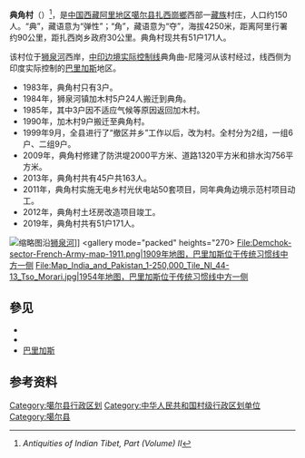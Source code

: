 {{中国乡级行政区
|行政区全称           = 典角村
|景观照片文件名       = 
|景观照片大小         = 
|景观照片描述         = 
|汉语拼音             = 
|其他语言             = 藏语<!-- 用少数民族语言表达的地名，选填，多种语言可使用<br>分行 -->
|其他语言名称         = ཌེམ་ཆོག་ 
|旧称                 = Demchok
|地名出处             = 
|位置图文件名         = 
|位置图描述           = 
|自定义图片           = 
<!--以下内容将显示在“概览”栏-->
|上级行政区           = [[噶尔县|噶尔县]][[扎西岗乡_(噶尔县)|扎西岗乡]]
|行政区类别           = 村
|行政区划代码         =  542523203203
|行政区划             = <!-- 村级区划单位数 -->
|村委会               = <!-- 行政村数 -->
|居委会               = <!-- 社区数 -->
|建置时间             = 
|领导职位             = <!-- 填写“乡长”“街道办主任”等。“镇长”为默认值，删除该参数即可得，注意不要赋空值 -->
|领导名称             = <!-- 行政长官姓名 -->
|领导职位2            = <!-- “党委书记”或其他官员的职位名 -->
|领导名称2            = <!-- 行政长官姓名 -->
|政府驻地             = 
|毗邻行政区           = 
<!--以下内容将显示在“地理、人口、经济”栏-->
|地理坐标             = {{coord|32|41|40|N|79|27|45|E|region:CN|display=inline,title}}
|总面积               = <!-- 需手动填写单位 -->
|总人口               = 
|总人口年份           = <!-- 年份不需填写单位，下同 -->
|户籍人口             = 
|户籍人口年份         = 
|常住人口             = 171<ref name="2019-changes">{{cite web |url=http://xz.people.com.cn/n2/2019/0711/c138901-33132423.html |title=典角村"五代房":见证阿里"边境第一村"变迁 |language=zh |publisher=中国西藏新闻网 |date=11 July 2019 |access-date=19 July 2020 |archive-date=2020-07-19 |archive-url=https://web.archive.org/web/20200719090759/http://xz.people.com.cn/n2/2019/0711/c138901-33132423.html |dead-url=no }}</ref>
|常住人口年份         = 2019
|人口密度             = <!-- 需手动填写单位 -->
|GDP                  = 
|GDP年份              = 
|通用语言             = 藏语
|邮政编码             = 
|电话区号             = <!-- 仅填写后三位即可 -->
|官方网站             = 
|网站名称             = 
<!-- Elevation----------------------->
|elevation_footnotes = 
|elevation_m = 4240
|elevation_ft =13920
}}
'''典角村'''（{{bo|z=ཌེམ་ཆོག|w=Demchog|t=Dêmqog}}）<ref>''Antiquities of Indian Tibet, Part (Volume) II''</ref>，是[[中国|中国]][[西藏|西藏]][[阿里地区|阿里地区]][[噶尔县|噶尔县]][[扎西岗乡_(噶尔县)|扎西崗鄉]]西部一[[藏族|藏族]]村庄，人口约150人。“典”，藏语意为“弹性”；“角”，藏语意为“夺”，海拔4250米，距离阿里行署约90公里，距扎西岗乡政府30公里。典角村现共有51户171人。

该村位于[[狮泉河|狮泉河]]西岸，[[中印边境实际控制线|中印边境实际控制线]]典角曲-尼隆河从该村经过，线西侧为印度实际控制的[[巴里加斯|巴里加斯]]地区。

*1983年，典角村只有3户。
*1984年，狮泉河镇加木村5户24人搬迁到典角。
*1985年，其中3户因不适应气候等原因返回加木村。
*1990年，加木村9户搬迁至典角村。
*1999年9月，全县进行了“撤区并乡”工作以后，改为村。全村分为2组，一组6户、二组9户。
*2009年，典角村修建了防洪堤2000平方米、道路1320平方米和排水沟756平方米。
*2013年，典角村共有45户共163人。
*2011年，典角村实施无电乡村光伏电站50套项目，同年典角边境示范村项目动工。
*2012年，典角村土坯房改造项目竣工。
*2019年，典角村共有51户171人。

[[File:Demchok-sector-map.jpg|缩略图]]沿[[狮泉河|狮泉河]]]]
<gallery  mode="packed" heights="270>
File:Demchok-sector-French-Army-map-1911.png|1909年地图，巴里加斯位于传统习惯线中方一侧
File:Map_India_and_Pakistan_1-250,000_Tile_NI_44-13_Tso_Morari.jpg|1954年地图，巴里加斯位于传统习惯线中方一侧
</gallery>

{{边防哨所在中印边境西段}}

== 參见 ==
* {{tsl|en|Dumchele|都木契列}}
* {{tsl|en|Demchok,_Ladakh|Demchok}}
* [[巴里加斯|巴里加斯]]

== 参考资料 ==
[[Category:噶尔县行政区划|Category:噶尔县行政区划]]
[[Category:中华人民共和国村级行政区划单位|Category:中华人民共和国村级行政区划单位]]
[[Category:噶尔县|Category:噶尔县]]